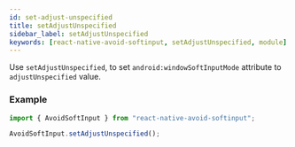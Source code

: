 ```yaml
---
id: set-adjust-unspecified
title: setAdjustUnspecified
sidebar_label: setAdjustUnspecified
keywords: [react-native-avoid-softinput, setAdjustUnspecified, module]
---
```


Use `setAdjustUnspecified`, to set `android:windowSoftInputMode` attribute to `adjustUnspecified` value.

### Example

```ts
import { AvoidSoftInput } from "react-native-avoid-softinput";

AvoidSoftInput.setAdjustUnspecified();
```
